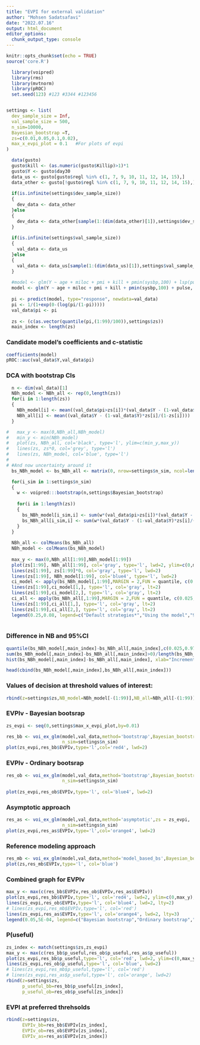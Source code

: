 ```yaml
---
title: "EVPI for external validation"
author: "Mohsen Sadatsafavi"
date: "2022.07.16"
output: html_document
editor_options:
  chunk_output_type: console
---
```


```r
knitr::opts_chunk$set(echo = TRUE)
source('core.R')
```


```r

  library(voipred)
  library(rms)
  library(mvtnorm)
  library(pROC)
  set.seed(123) #123 #3344 #123456


settings <- list(
  dev_sample_size = Inf,
  val_sample_size = 500,
  n_sim=10000,
  Bayesian_bootstrap =T,
  zs=c(0.01,0.05,0.1,0.02),
  max_x_evpi_plot = 0.1   #For plots of evpi 
)

  data(gusto)
  gusto$kill <- (as.numeric(gusto$Killip)>1)*1
  gusto$Y <- gusto$day30
  data_us <- gusto[gusto$regl %in% c(1, 7, 9, 10, 11, 12, 14, 15),]
  data_other <- gusto[!gusto$regl %in% c(1, 7, 9, 10, 11, 12, 14, 15),]
  
  if(is.infinite(settings$dev_sample_size))
  {
    dev_data <- data_other
  }else
  {
    dev_data <- data_other[sample(1:(dim(data_other)[1]),settings$dev_sample_size,F),]
  }
  
  if(is.infinite(settings$val_sample_size))
  {
    val_data <- data_us
  }else
  {
    val_data <- data_us[sample(1:(dim(data_us)[1]),settings$val_sample_size,F),]  #data is for external validation
  }
  
  #model <- glm(Y ~ age + miloc + pmi + kill + pmin(sysbp,100) + lsp(pulse,50), data=dev_data, family=binomial(link="logit"))
  model <- glm(Y ~ age + miloc + pmi + kill + pmin(sysbp,100) + pulse, data=dev_data, family=binomial(link="logit"))
  
  pi <- predict(model, type="response", newdata=val_data)
  pi <- 1/(1+exp(0-(log(pi/(1-pi)))))
  val_data$pi <- pi
  
  zs <- (c(as.vector(quantile(pi,(1:99)/100)),settings$zs))
  main_index <- length(zs)
```


### Candidate model's coefficients and c-statistic
```R
coefficients(model)
pROC::auc(val_data$Y,val_data$pi)
```




### DCA with bootstrap CIs
```R
  n <- dim(val_data)[1]
  NBh_model <- NBh_all <- rep(0,length(zs))
  for(i in 1:length(zs))
  {
    NBh_model[i] <- mean((val_data$pi>zs[i])*(val_data$Y - (1-val_data$Y)*zs[i]/(1-zs[i])))
    NBh_all[i] <- mean((val_data$Y - (1-val_data$Y)*zs[i]/(1-zs[i])))
  }

#   max_y <- max(0,NBh_all,NBh_model)
#   min_y <- min(NBh_model)
#   plot(zs, NBh_all, col='black', type='l', ylim=c(min_y,max_y))
#   lines(zs, zs*0, col='grey', type='l')
#   lines(zs, NBh_model, col='blue', type='l')
# 
# #And now uncertainty around it
  bs_NBh_model <- bs_NBh_all <- matrix(0, nrow=settings$n_sim, ncol=length(zs))

  for(i_sim in 1:settings$n_sim)
  {
    w <- voipred:::bootstrap(n,settings$Bayesian_bootstrap)
    
    for(i in 1:length(zs))
    {
      bs_NBh_model[i_sim,i] <- sum(w*(val_data$pi>zs[i])*(val_data$Y - (1-val_data$Y)*zs[i]/(1-zs[i])))/n
      bs_NBh_all[i_sim,i] <- sum(w*(val_data$Y - (1-val_data$Y)*zs[i]/(1-zs[i])))/n
    }
  }
  
  NBh_all <- colMeans(bs_NBh_all)
  NBh_model <- colMeans(bs_NBh_model)
  
  max_y <- max(0,NBh_all[1:99],NBh_model[1:99])
  plot(zs[1:99], NBh_all[1:99], col='gray', type='l', lwd=2, ylim=c(0,max_y), xlab="Risk threshold", ylab="Net benefit")
  lines(zs[1:99], zs[1:99]*0, col='gray', type='l', lwd=2)
  lines(zs[1:99], NBh_model[1:99], col='blue4', type='l', lwd=2)
  ci_model <- apply(bs_NBh_model[,1:99],MARGIN = 2,FUN = quantile, c(0.025,0.975))
  lines(zs[1:99],ci_model[1,], type='l', col='gray', lt=2)
  lines(zs[1:99],ci_model[2,], type='l', col='gray', lt=2)
  ci_all <- apply(bs_NBh_all[,1:99],MARGIN = 2,FUN = quantile, c(0.025,0.975))
  lines(zs[1:99],ci_all[1,], type='l', col='gray', lt=2)
  lines(zs[1:99],ci_all[2,], type='l', col='gray', lt=2)
  legend(0.25,0.08, legend=c("Default strategies*","Using the model","95% confidence interval"), lty=c(1,1,2),  col=c("gray","blue4","gray"), lwd=c(2,2,1))
  
```



### Difference in NB and 95%CI
```R
quantile(bs_NBh_model[,main_index]-bs_NBh_all[,main_index],c(0.025,0.975))
sum(bs_NBh_model[,main_index]-bs_NBh_all[,main_index]>0)/length(bs_NBh_model[,main_index])
hist(bs_NBh_model[,main_index]-bs_NBh_all[,main_index], xlab="Incremental NB", ylab="Density", main="", col="darkgoldenrod")

head(cbind(bs_NBh_model[,main_index],bs_NBh_all[,main_index]))
```


### Values of decision at threshold values of interest:
```R
rbind(z=settings$zs,NB_model=NBh_model[-(1:99)],NB_all=NBh_all[-(1:99)],INB=NBh_model[-(1:99)]-NBh_all[-(1:99)])
```



### EVPIv - Bayesian bootsrap
```R
zs_evpi <- seq(0,settings$max_x_evpi_plot,by=0.01)

res_bb <- voi_ex_glm(model,val_data,method='bootstrap',Bayesian_bootstrap = T, zs = zs_evpi,
                     n_sim=settings$n_sim)
plot(zs_evpi,res_bb$EVPIv,type='l',col='red4', lwd=2)
```


### EVPIv - Ordinary bootsrap
```R
res_ob <- voi_ex_glm(model,val_data,method='bootstrap',Bayesian_bootstrap = F,zs = zs_evpi,
                     n_sim=settings$n_sim)
  
plot(zs_evpi,res_ob$EVPIv,type='l', col='blue4', lwd=2)
```


###  Asymptotic approach
```R
res_as <- voi_ex_glm(model,val_data,method='asymptotic',zs = zs_evpi,
                     n_sim=settings$n_sim)
plot(zs_evpi,res_as$EVPIv,type='l',col='orange4', lwd=2)
```



###  Reference modeling approach
```R
res_mb <- voi_ex_glm(model,val_data,method='model_based_bs',Bayesian_bootstrap = F,zs = zs)
plot(zs,res_mb$EVPIv,type='l', col='blue')
```


### Combined graph for EVPIv
```R
max_y <- max(c(res_bb$EVPIv,res_ob$EVPIv,res_as$EVPIv))
plot(zs_evpi,res_bb$EVPIv,type='l', col='red4', lwd=2, ylim=c(0,max_y), xlab="Risk threshold", ylab="EVPI")
lines(zs_evpi,res_ob$EVPIv,type='l', col='blue4', lwd=2, lty=2)
# lines(zs_evpi,res_mb$EVPIv,type='l', col='red')
lines(zs_evpi,res_as$EVPIv,type='l', col='orange4', lwd=2, lty=3)
legend(0.05,5E-04, legend=c("Bayesian bootstrap","Ordinary bootstrap","Asymptotic"), lty=c(1,2,3),  col=c("red4","blue4","orange4"), lwd=c(2,2,2))
```


### P(useful)
```R
zs_index <- match(settings$zs,zs_evpi)
max_y <- max(c(res_bb$p_useful,res_ob$p_useful,res_as$p_useful))
plot(zs_evpi,res_bb$p_useful,type='l', col='red', lwd=2, ylim=c(0,max_y), xlab="Risk threshold", ylab="P(useful)")
lines(zs_evpi,res_ob$p_useful,type='l', col='blue', lwd=2)
# lines(zs_evpi,res_mb$p_useful,type='l', col='red')
# lines(zs_evpi,res_as$p_useful,type='l', col='orange', lwd=2)
rbind(z=settings$zs,
      p_useful_bb=res_bb$p_useful[zs_index],
      p_useful_ob=res_ob$p_useful[zs_index])
```


### EVPI at preferred threhsolds
```r
rbind(z=settings$zs,
      EVPIv_bb=res_bb$EVPIv[zs_index],
      EVPIv_ob=res_ob$EVPIv[zs_index],
      EVPIv_as=res_as$EVPIv[zs_index])
```



